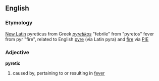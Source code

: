 == English ==
=== Etymology ===
[[New Latin]] pyreticus from Greek ''[[pyretikos]]'' "febrile" from "pyretos" fever from pyr "fire", related to English [[pyre]] (via Latin pyra) and [[fire]] via [[PIE]]

=== Adjective ===
'''pyretic'''
# caused by, pertaining to or resulting in [[fever]]